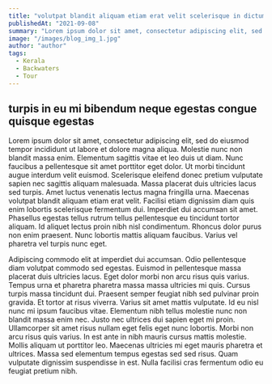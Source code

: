 ```yaml
---
title: "volutpat blandit aliquam etiam erat velit scelerisque in dictum non"
publishedAt: "2021-09-08"
summary: "Lorem ipsum dolor sit amet, consectetur adipiscing elit, sed do eiusmod tempor incididunt ut labore et dolore magna aliqua."
image: "/images/blog_img_1.jpg"
author: "author"
tags:
  - Kerala
  - Backwaters
  - Tour
---
```


## turpis in eu mi bibendum neque egestas congue quisque egestas

Lorem ipsum dolor sit amet, consectetur adipiscing elit, sed do eiusmod tempor incididunt ut labore et dolore magna aliqua. Molestie nunc non blandit massa enim. Elementum sagittis vitae et leo duis ut diam. Nunc faucibus a pellentesque sit amet porttitor eget dolor. Ut morbi tincidunt augue interdum velit euismod. Scelerisque eleifend donec pretium vulputate sapien nec sagittis aliquam malesuada. Massa placerat duis ultricies lacus sed turpis. Amet luctus venenatis lectus magna fringilla urna. Maecenas volutpat blandit aliquam etiam erat velit. Facilisi etiam dignissim diam quis enim lobortis scelerisque fermentum dui. Imperdiet dui accumsan sit amet. Phasellus egestas tellus rutrum tellus pellentesque eu tincidunt tortor aliquam. Id aliquet lectus proin nibh nisl condimentum. Rhoncus dolor purus non enim praesent. Nunc lobortis mattis aliquam faucibus. Varius vel pharetra vel turpis nunc eget.

Adipiscing commodo elit at imperdiet dui accumsan. Odio pellentesque diam volutpat commodo sed egestas. Euismod in pellentesque massa placerat duis ultricies lacus. Eget dolor morbi non arcu risus quis varius. Tempus urna et pharetra pharetra massa massa ultricies mi quis. Cursus turpis massa tincidunt dui. Praesent semper feugiat nibh sed pulvinar proin gravida. Et tortor at risus viverra. Varius sit amet mattis vulputate. Id eu nisl nunc mi ipsum faucibus vitae. Elementum nibh tellus molestie nunc non blandit massa enim nec. Justo nec ultrices dui sapien eget mi proin. Ullamcorper sit amet risus nullam eget felis eget nunc lobortis. Morbi non arcu risus quis varius. In est ante in nibh mauris cursus mattis molestie. Mollis aliquam ut porttitor leo. Maecenas ultricies mi eget mauris pharetra et ultrices. Massa sed elementum tempus egestas sed sed risus. Quam vulputate dignissim suspendisse in est. Nulla facilisi cras fermentum odio eu feugiat pretium nibh.
